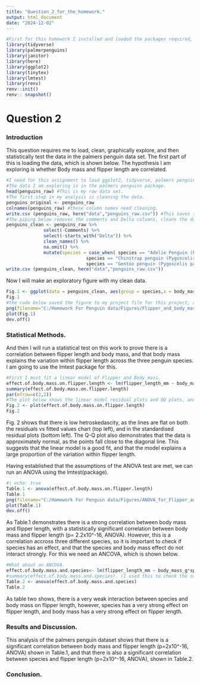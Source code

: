 ```yaml
---
title: "Question_2_for_the_homework."
output: html_document
date: "2024-12-02"
---
```

```r

#First for this homework I installed and loaded the packages required, the installation was done in the console for cleaner code. 
library(tidyverse)
library(palmerpenguins)
library(janitor)
library(here)
library(ggplot2)
library(tinytex)
library(lmtest)
library(renv)
renv::init()
renv:: snapshot()
```
# Question 2

### Introduction 

This question requires me to load, clean, graphically explore, and then statistically test the data in the palmers penguin data set. The first part of this is loading the data, which is shown below. The hypothesis I am exploring is whether Body mass and flipper length are correlated.

```r
#I need for this assignment to load ggplot2, tidyverse, palmers penguins and janitor. These are loaded in the begining of this project, so I haven't reloaded them here. 
#The data I am exploring is in the palmers penguins package.
head(penguins_raw) #This is my raw data set. 
#The first step in my analysis is cleaning the data. 
penguins_original <- penguins_raw
colnames(penguins_raw) #these column names need cleaning. 
write.csv (penguins_raw, here("data","penguins_raw.csv")) #This saves the data to a data folder in the same project as this Rmd file. 
#The piping below removes the comments and Delta columns, cleans the data, removing capitals, full stops, brackets, removing N/A readings and renaming the species columns. 
penguins_clean <- penguins_raw %>% 
              select(-Comments) %>% 
              select(-starts_with("Delta")) %>% 
              clean_names() %>% 
              na.omit() %>% 
              mutate(species = case_when( species == "Adelie Penguin (Pygoscelis adeliae)" ~ "Adelie",
                              species == "Chinstrap penguin (Pygoscelis antarctica)" ~ "Chinstrap",
                              species == "Gentoo penguin (Pygoscelis papua)" ~ "Gentoo"))
write.csv (penguins_clean, here("data","penguins_raw.csv"))

```
Now I will make an exploratory figure with my clean data.

```r
Fig.1 <- ggplot(data = penguins_clean, aes(group = species,x = body_mass_g, y = flipper_length_mm, color = species)) + geom_line() + theme_bw() + labs(x = 'Body Mass (g)', y = 'Flipper Length (mm)', title ='Does body mass correlate with flipper length?') + geom_jitter(position = position_jitter(0.5), color = "black", size = 0.5, alpha = 0.9, pch = 21) + geom_smooth(method=lm)
Fig.1
#the code below saved the figure to my project file for this project, as a png. 
png(filename="C:/Homework For Penguin data/Figures/Flipper_and_body_mass.png")
plot(Fig.1)
dev.off()


```

### Statistical Methods. 

And then I will run a statistical test on this work to prove there is a correlation between flipper length and body mass, and that body mass explains the variation within flipper length across the three penguin species. I am going to use the lmtest package for this.

```r
#First I must fit a linear model of Flipper and Body mass. 
effect.of.body.mass.on.flipper.length <- lm(flipper_length_mm ~ body_mass_g, data = penguins_clean)
summary(effect.of.body.mass.on.flipper.length)
par(mfrow=c(2,2))
#The plot below shows the linear model residual plots and QQ plots, and shows that the ANOVA assumptions are met.
Fig.2 <- plot(effect.of.body.mass.on.flipper.length)
Fig.2
```

Fig. 2 shows that there is low hetroskedascity, as the lines are flat on both the residuals vs fitted values chart (top left), and in the standardised residual plots (bottom left). The Q-Q plot also demonstrates that the data is approximately normal, as the points fall close to the diagonal line. This suggests that the linear model is a good fit, and that the model explains a large proportion of the variation within flipper length.

Having established that the assumptions of the ANOVA test are met, we can run an ANOVA using the lmtest(package).

```r
#| echo: true
Table.1 <- anova(effect.of.body.mass.on.flipper.length)
Table.1
png(filename="C:/Homework For Penguin data/Figures/ANOVA_for_Flipper_and_body_mass.png")
plot(Table.1)
dev.off()

```
As Table.1 demonstrates there is a strong correlation between body mass and flipper length, with a statistically significant correlation between body mass and flipper length (p= 2.2x10\^-16, ANOVA). However, this is a correlation accross three different species, so it is important to check if species has an effect, and that the species and body mass effect do not interact strongly. For this we need an ANCOVA, which is shown below. 


```r
#What about an ANCOVA.
effect.of.body.mass.and.species<- lm(flipper_length_mm ~ body_mass_g*species, data = penguins_clean)
#summary(effect.of.body.mass.and.species). (I used this to check the summary of the linear model, but for the sake of the assignment I am not including it as working code.)
Table.2 <- anova(effect.of.body.mass.and.species)
Table.2
```
As table two shows, there is a very weak interaction between species and body mass on flipper length, however, species has a very strong effect on flipper length, and body mass has a very strong effect on flipper length.  

### Results and Discussion. 
This analysis of the palmers penguin dataset shows that there is a significant correlation between body mass and flipper length (p=2x10^-16, ANOVA) shown in Table.1, and that there is also a significant correlation between species and flipper length (p=2x10^-16, ANOVA), shown in Table.2. 

### Conclusion. 

